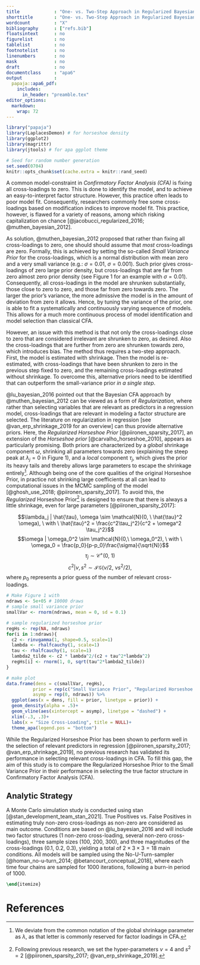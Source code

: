 ```yaml
---
title             : "One- vs. Two-Step Approach in Regularized Bayesian Confirmatory Factor Analysis (CFA)"
shorttitle        : "One- vs. Two-Step Approach in Regularized Bayesian CFA"
wordcount         : "X"
bibliography      : ["refs.bib"]
floatsintext      : no
figurelist        : no
tablelist         : no
footnotelist      : no
linenumbers       : no
mask              : no
draft             : no
documentclass     : "apa6"
output            : 
  papaja::apa6_pdf:
    includes:
      in_header: "preamble.tex"
editor_options: 
  markdown: 
    wrap: 72
---
```


```{=tex}
% move text to bottom of page
\vfill
Research Proposal \\
Michael Koch (6412157)\\
Methodology and Statistics for the Behavioral, Biomedical, and Social Sciences \\
Supervisor: Dr. Sara van Erp \\ 
Email: j.m.b.koch@students.uu.nl \\
Word Count: 750 \\
Intented Journal of Publication: Structural Equation Modeling \\
FETC permission obtained on 27'th September 2021

% make page numbers start from second page 
\pagenumbering{arabic}
\setcounter{page}{0}
\thispagestyle{empty}
% make page numbers from second page 
\pagestyle{plain}
```
```r
library("papaja")
library(LaplacesDemon) # for horseshoe density 
library(ggplot2)
library(magrittr)
library(jtools) # for apa ggplot theme
```

```r
# Seed for random number generation
set.seed(0704)
knitr::opts_chunk$set(cache.extra = knitr::rand_seed)
```

\clearpage

A common model-constraint in *Confirmatory Factor Analysis (CFA)* is
fixing all cross-loadings to zero. This is done to identify the model,
and to achieve an easy-to-interpret factor structure. However, this
practice often leads to poor model fit. Consequently, researchers
commonly free some cross-loadings based on modification indices to
improve model fit. This practice, however, is flawed for a variety of
reasons, among which risking capitalization on chance
[@jacobucci_regularized_2016; @muthen_bayesian_2012].

As solution, @muthen_bayesian_2012 proposed that rather than fixing all
cross-loadings to zero, one should should assume that *most*
cross-loadings are zero. Formally, this is achieved by setting the
so-called *Small Variance Prior* for the cross-loadings, which is a
normal distribution with mean zero and a very small variance (e.g.:
$\sigma = 0.01, \  \sigma = 0.001$). Such prior gives cross-loadings of
zero large prior density, but cross-loadings that are far from zero
almost zero prior density (see Figure 1 for an example with
$\sigma = 0.01$). Consequently, all cross-loadings in the model are
shrunken substantially, those close to zero to zero, and those far from
zero towards zero. The larger the prior's variance, the more admissive
the model is in the amount of deviation from zero it allows. Hence, by
tuning the variance of the prior, one is able to fit a systematically
and continuously varying sequence of models. This allows for a much more
continuous process of model identification and model selection than
classical CFA.

However, an issue with this method is that not only the cross-loadings
close to zero that are considered irrelevant are shrunken to zero, as
desired. Also the cross-loadings that are further from zero are shrunken
towards zero, which introduces bias. The method thus requires a two-step
approach. First, the model is estimated with shrinkage. Then the model
is re-estimated, with cross-loadings that have been shrunken to zero in
the previous step fixed to zero, and the remaining cross-loadings
estimated without shrinkage. To overcome this, alternative priors need
to be identified that can outperform the small-variance prior *in a
single step*.

@lu_bayesian_2016 pointed out that the Bayesian CFA approach by
@muthen_bayesian_2012 can be viewed as a form of *Regularization*, where
rather than selecting variables that are relevant as predictors in a
regression model, cross-loadings that are relevant in modeling a factor
structure are selected. The literature on regularization in regression
[see @van_erp_shrinkage_2019 for an overview] can thus provide
alternative priors. Here, the *Regularized Horseshoe Prior*
[@piironen_sparsity_2017], an extension of the *Horseshoe prior*
[@carvalho_horseshoe_2010], appears as particularly promising. Both
priors are characterized by a *global* shrinkage component $\omega$,
shrinking all parameters towards zero (explaining the steep peak at
$\lambda_j = 0$ in Figure 1), and a *local* component $\tau_j$, which
gives the prior its heavy tails and thereby allows large parameters to
escape the shrinkage entirely[^1]. Although being one of the core
qualities of the original Horseshoe Prior, in practice not shrinking
large coefficients at all can lead to computational issues in the MCMC
sampling of the model [@ghosh_use_2018; @piironen_sparsity_2017]. To
avoid this, the *Regularized* Horseshoe Prior[^2] is designed to ensure
that there is always a little shrinkage, even for large parameters
[@piironen_sparsity_2017]:

[^1]: We deviate from the common notation of the global shrinkage
    parameter as $\lambda$, as that letter is commonly reserved for
    factor loadings in CFA.

[^2]: Following previous research, we set the hyper-parameters $\nu = 4$
    and $s^2 = 2$ [@piironen_sparsity_2017; @van_erp_shrinkage_2019].

$$\lambda_j | \hat{\tau}, \omega \sim \mathcal{N}(0, \ \hat{\tau}^2 \omega), \ with \ \hat{\tau}^2 = \frac{c^2\tau_j^2}{c^2 + \omega^2 \tau_j^2}$$
$$\omega | \omega_0^2 \sim \mathcal{N}(0,\  \omega_0^2), \ with \  \omega_0 = \frac{p_0}{p-p_0}\frac{\sigma}{\sqrt{N}}$$
$$\tau_j \sim \mathcal{C^+}(0, \ 1)$$
$$c^2 | \nu, s^2 \sim \mathcal{IG}(\nu/2, \  \nu s^2/2),$$ where $p_0$
represents a prior guess of the number of relevant cross-loadings.

```r
# Make Figure 1 with 
ndraws <- 5e+05 # 10000 draws
# sample small variance prior
smallVar <- rnorm(ndraws, mean = 0, sd = 0.1)

# sample regularized horseshoe prior
regHs <- rep(NA, ndraws)
for(i in 1:ndraws){
  c2 <- rinvgamma(1, shape=0.5, scale=1)
  lambda <- rhalfcauchy(1, scale=1)
  tau <- rhalfcauchy(1, scale=1)
  lambda2_tilde <- c2 * lambda^2/(c2 + tau^2*lambda^2)
  regHs[i] <- rnorm(1, 0, sqrt(tau^2*lambda2_tilde))
}

# make plot
data.frame(dens = c(smallVar, regHs), 
          prior = rep(c("Small Variance Prior", "Regularized Horseshoe Prior"), each = ndraws),
          asymp = rep(0, ndraws)) %>% 
  ggplot(aes(x = dens, fill = prior, linetype = prior)) + 
  geom_density(alpha = .5)+
  geom_vline(aes(xintercept = asymp), linetype = "dashed") +
  xlim(-.3, .3)+
  labs(x = "Size Cross-Loading", title = NULL)+
  theme_apa(legend.pos = "bottom")
```

While the Regularized Horseshoe Prior has been shown to perform well in
the selection of relevant predictors in regression
[@piironen_sparsity_2017; @van_erp_shrinkage_2019], no previous research
has validated its performance in selecting relevant cross-loadings in
CFA. To fill this gap, the aim of this study is to compare the
Regularized Horseshoe Prior to the Small Variance Prior in their
performance in selecting the true factor structure in Confirmatory
Factor Analysis (CFA).

## Analytic Strategy

A Monte Carlo simulation study is conducted using stan
[@stan_development_team_stan_2021]. True Positives vs. False Positives
in estimating truly non-zero cross-loadings as non-zero are considered
as main outcome. Conditions are based on @lu_bayesian_2016 and will
include two factor structures (1 non-zero cross-loading, several
non-zero cross-loadings), three sample sizes (100, 200, 300), and three
magnitudes of the cross-loadings (0.1, 0.2, 0.3), yielding a total of
$2 \times 3 \times 3 = 18$ main conditions. All models will be sampled
using the No-U-Turn-sampler [@homan_no-u-turn_2014; @betancourt_conceptual_2018], where each time
four chains are sampled for 1000 iterations, following a burn-in period
of 1000.

\clearpage

```tex
\end{itemize}
```

# References

```{=tex}
\begingroup
\setlength{\parindent}{-0.5in}
\setlength{\leftskip}{0.5in}
```
::: {#refs custom-style="Bibliography"}
:::

\endgroup

